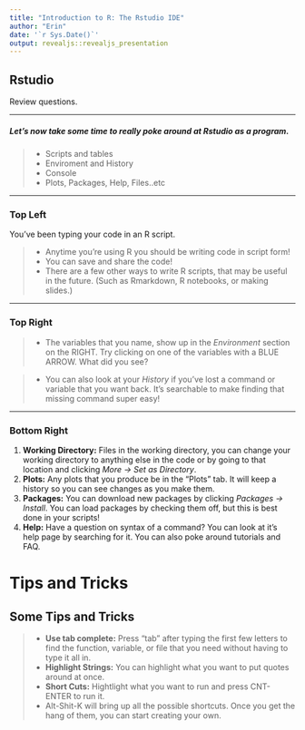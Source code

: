 ```yaml
---
title: "Introduction to R: The Rstudio IDE"
author: "Erin"
date: '`r Sys.Date()`'
output: revealjs::revealjs_presentation
---
```



## Rstudio

Review questions.

---

##### Let's now take some time to really poke around at Rstudio as a program.
>- Scripts and tables
>- Enviroment and History
>- Console
>- Plots, Packages, Help, Files..etc

***

### Top Left
You've been typing your code in an R script.

>- Anytime you're using R you should be writing code in script form!
>- You can save and share the code!
>- There are a few other ways to write R scripts, that may be useful in the future. \n (Such as Rmarkdown, R notebooks, or making slides.)


***
### Top Right
>- The variables that you name, show up in the *Environment* section on the RIGHT.
Try clicking on one of the variables with a BLUE ARROW. What did you see? 

>- You can also look at your *History* if you've lost a command or variable that you want back. It's searchable to make finding that missing command super easy!

***

### Bottom Right
1. **Working Directory:** Files in the working directory, you can change your working directory to anything else in the code or by going to that location and clicking *More -> Set as Directory*.
1. **Plots:** Any plots that you produce be in the "Plots" tab. It will keep a history so you can see changes as you make them.
1. **Packages:** You can download new packages by clicking *Packages -> Install*. You can load packages by checking them off, but this is best done in your scripts!
1. **Help:** Have a question on syntax of a command? You can look at it's help page by searching for it. You can also poke around tutorials and FAQ.


# Tips and Tricks
## Some Tips and Tricks
>- **Use tab complete:** Press "tab" after typing the first few letters to find the function, variable, or file that you need without having to type it all in.
>- **Highlight Strings:** You can highlight what you want to put quotes around at once.
>- **Short Cuts:** Hightlight what you want to run and press CNT-ENTER to run it.
      * Alt-Shit-K will bring up all the possible shortcuts. Once you get the hang of them, you can start creating your own. 
